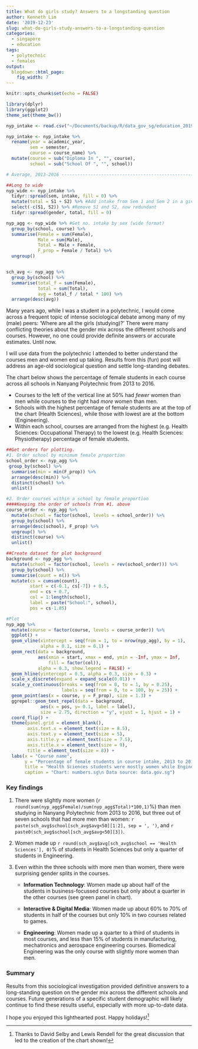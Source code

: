 ```yaml
---
title: What do girls study? Answers to a longstanding question
author: Kenneth Lim
date: '2019-12-23'
slug: what-do-girls-study-answers-to-a-longstanding-question
categories:
  - singapore
  - education
tags:
  - polytechnic
  - females
output:
  blogdown::html_page:
    fig_width: 7
---
```


```r
knitr::opts_chunk$set(echo = FALSE)

library(dplyr)
library(ggplot2)
theme_set(theme_bw())

nyp_intake <- read.csv("~/Documents/backup/R/data_gov_sg/education_20190328/nanyang-polytechnic-student-intake-annual/nanyang-polytechnic-full-time-student-intake.csv")

nyp_intake <- nyp_intake %>%
  rename(year = academic_year,
         sem = semester,
         course = course_name) %>%
  mutate(course = sub("Diploma In ", "", course),
         school = sub("School Of ", "", school))

```

```r
# Average, 2013-2016 ------------------------------------------------------

##Long to wide
nyp_wide <- nyp_intake %>%
  tidyr::spread(sem, intake, fill = 0) %>%
  mutate(total = S1 + S2) %>% #Add intake from Sem 1 and Sem 2 in a given year
  select(-c(S1, S2)) %>% #Remove S1 and S2, now redundant
  tidyr::spread(gender, total, fill = 0) 

nyp_agg <- nyp_wide %>% #Get no. intake by sex (wide format)
  group_by(school, course) %>%
  summarise(Female = sum(Female),
            Male = sum(Male),
            Total = Male + Female,
            F_prop = Female / Total) %>%
  ungroup() 


sch_avg <- nyp_agg %>%
  group_by(school) %>%
  summarise(total_f = sum(Female),
            total = sum(Total), 
            avg = total_f / total * 100) %>%
  arrange(desc(avg))
```
  

Many years ago, while I was a student in a polytechnic, I would come across a frequent topic of intense sociological debate among many of my (male) peers: 'Where are all the girls (studying)?' There were many conflicting theories about the gender mix across the different schools and courses. However, no one could provide definite answers or accurate estimates. Until now.

I will use data from the polytechnic I attended to better understand the courses men and women end up taking. Results from this (fun) post will address an age-old sociological question and settle long-standing debates.

The chart below shows the percentage of female students in each course across all schools in Nanyang Polytechnic from 2013 to 2016. 

  + Courses to the left of the vertical line at 50% had _fewer_ women than men while courses to the right had _more_ women than men.
  + Schools with the highest percentage of female students are at the top of the chart (Health Sciences), while those with lowest are at the bottom (Engineering). 
  + Within each school, courses are arranged from the highest (e.g. Health Sciences: Occupational Therapy) to the lowest (e.g. Health Sciences: Physiotherapy) percentage of female students.

```r
##Get orders for plotting.
#1. Order school by minimum female proportion
school_order <- nyp_agg %>%
 group_by(school) %>%
  summarise(min = min(F_prop)) %>%
  arrange(desc(min)) %>%
  distinct(school) %>%
  unlist() 

#2. Order courses within a school by female proportion
####Keeping the order of schools from #1. above
course_order <- nyp_agg %>%
  mutate(school = factor(school, levels = school_order)) %>%
  group_by(school) %>%
  arrange(desc(school), F_prop) %>%
  ungroup() %>%
  distinct(course) %>%
  unlist()

##Create dataset for plot background
background <- nyp_agg %>%
  mutate(school = factor(school, levels = rev(school_order))) %>%
  group_by(school) %>%
  summarise(count = n()) %>%
  mutate(cs = cumsum(count),
         start = c(-0.1, cs[-7]) + 0.5,
         end = cs + 0.7,
         col = 1:length(school),
         label = paste("School:", school),
         pos = cs-1.85)

#Plot
nyp_agg %>%
  mutate(course = factor(course, levels = course_order)) %>%
  ggplot() +
  geom_vline(xintercept = seq(from = 1, to = nrow(nyp_agg), by = 1), 
             alpha = 0.1, size = 0.1) +
  geom_rect(data = background, 
            aes(xmin = start, xmax = end, ymin = -Inf, ymax = Inf, 
                fill = factor(col)),
            alpha = 0.3, show.legend = FALSE) +
  geom_hline(yintercept = 0.5, alpha = 0.3, size = 0.3) +
  scale_x_discrete(expand = expand_scale(0.01)) +
  scale_y_continuous(breaks = seq(from = 0, to = 1, by = 0.25),
                     labels = seq(from = 0, to = 100, by = 25)) +
  geom_point(aes(x = course, y = F_prop), size = 1.3) +
  ggrepel::geom_text_repel(data = background,
             aes(x = pos, y= 0.1, label = label),
             size = 2.75, direction = "y", vjust = 1, hjust = 1) +
  coord_flip() +
  theme(panel.grid = element_blank(),
        axis.text.x = element_text(size = 8.5),
        axis.text.y = element_text(size = 5),
        axis.title.y = element_text(size = 7.5),
        axis.title.x = element_text(size = 9),
        title = element_text(size = 8)) +
  labs(x = "Course name",
       y = "Percentage of female students in course intake, 2013 to 2016 (%)",
       title = "Health Sciences students were mostly women while Engineering students were \nmostly men. There were interesting splits within IT and Interactive & Digital Media.",
       caption = "Chart: numbers.sg\n Data source: data.gov.sg")
```

### Key findings

1. There were slightly more women (`r round(sum(nyp_agg$Female)/sum(nyp_agg$Total)*100,1)`%) than men studying in Nanyang Polytechnic from 2013 to 2016, but three out of seven schools that had more men than women: `r paste(sch_avg$school[sch_avg$avg<50][1:2], sep = ', ')`, and `r paste0(sch_avg$school[sch_avg$avg<50][3])`.

2. Women made up `r round(sch_avg$avg[sch_avg$school == 'Health Sciences'], 0)`% of students in Health Sciences but only a quarter of students in Engineering.

3. Even within the three schools with more men than women, there were surprising gender splits in the courses. 
    * **Information Technology**: Women made up about half of the students in business-focussed courses but only about a quarter in the other courses (see green panel in chart).
    
    * **Interactive & Digital Media**: Women made up about 60% to 70% of students in half of the courses but only 10% in two courses related to games.
    
    * **Engineering**: Women made up a quarter to a third of students in most courses, and less than 15% of students in manufacturing, mechatronics and aerospace engineering courses. Biomedical Engineering was the only course with slightly more women than men.

### Summary
Results from this sociological investigation provided definitive answers to a long-standing question on the gender mix across the different schools and courses. Future generations of a specific student demographic will likely continue to find these results useful, especially with more up-to-date data.

I hope you enjoyed this lighthearted post. Happy holidays!^[Thanks to David Selby and Lewis Rendell for the great discussion that led to the creation of the chart shown!]